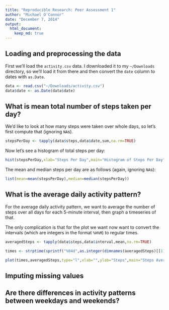 ```yaml
---
title: "Reproducible Research: Peer Assessment 1"
author: "Michael O'Connor"
date: "December 7, 2014"
output:
  html_document:
    keep_md: true
---
```


## Loading and preprocessing the data

First we'll load the `activity.csv` data.  I downloaded it to my
`~/Downloads` directory, so we'll load it from there and then convert
the `date` column to dates with `as.Date`.

```r
data <- read.csv("~/Downloads/activity.csv")
data$date <- as.Date(data$date)
```

## What is mean total number of steps taken per day?

We'd like to look at how many steps were taken over whole days,
so let's first compute that (ignoring `NA`s).

```r
stepsPerDay <- tapply(data$steps,data$date,sum,na.rm=TRUE)
```

Now let's see a histogram of total steps per day:

```r
hist(stepsPerDay,xlab="Steps Per Day",main="Histogram of Steps Per Day")
```

The mean and median steps per day are as follows (again, ignoring
`NA`s):

```r
list(mean=mean(stepsPerDay),median=median(stepsPerDay))
```

## What is the average daily activity pattern?

For the average daily activity pattern, we want to average the number
of steps over all days for each 5-minute interval, then graph a
timeseries of that.

The only complication is that for the plot we want now want to convert
the intervals (which are integers in the format `%H%M`) to regular times.

```r
averagedSteps <- tapply(data$steps,data$interval,mean,na.rm=TRUE)

times <- strptime(sprintf("%04d",as.integer(dimnames(averagedSteps)[[1]])),format="%H%M")

plot(times,averagedSteps,type="l",xlab="",ylab="Steps",main="Steps Averaged Over 5-Minute Intervals",col="blue",lwd=3,tck=1)
```


## Imputing missing values



## Are there differences in activity patterns between weekdays and weekends?
